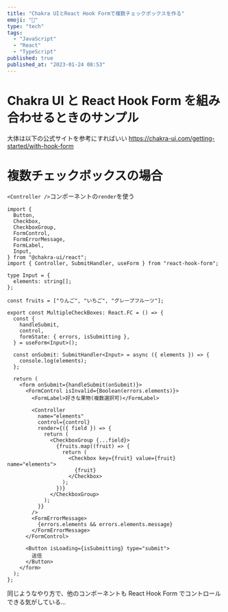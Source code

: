 ```yaml
---
title: "Chakra UIとReact Hook Formで複数チェックボックスを作る"
emoji: "👋"
type: "tech"
tags:
  - "JavaScript"
  - "React"
  - "TypeScript"
published: true
published_at: "2023-01-24 08:53"
---
```


# Chakra UI と React Hook Form を組み合わせるときのサンプル

大体は以下の公式サイトを参考にすればいい
https://chakra-ui.com/getting-started/with-hook-form

# 複数チェックボックスの場合

`<Controller />`コンポーネントの`render`を使う

```tsx:複数チェックボックスの場合
import {
  Button,
  Checkbox,
  CheckboxGroup,
  FormControl,
  FormErrorMessage,
  FormLabel,
  Input,
} from "@chakra-ui/react";
import { Controller, SubmitHandler, useForm } from "react-hook-form";

type Input = {
  elements: string[];
};

const fruits = ["りんご", "いちご", "グレープフルーツ"];

export const MultipleCheckBoxes: React.FC = () => {
  const {
    handleSubmit,
    control,
    formState: { errors, isSubmitting },
  } = useForm<Input>();

  const onSubmit: SubmitHandler<Input> = async ({ elements }) => {
    console.log(elements);
  };

  return (
    <form onSubmit={handleSubmit(onSubmit)}>
      <FormControl isInvalid={Boolean(errors.elements)}>
        <FormLabel>好きな果物(複数選択可)</FormLabel>

        <Controller
          name="elements"
          control={control}
          render={({ field }) => {
            return (
              <CheckboxGroup {...field}>
                {fruits.map((fruit) => {
                  return (
                    <Checkbox key={fruit} value={fruit} name="elements">
                      {fruit}
                    </Checkbox>
                  );
                })}
              </CheckboxGroup>
            );
          }}
        />
        <FormErrorMessage>
          {errors.elements && errors.elements.message}
        </FormErrorMessage>
      </FormControl>

      <Button isLoading={isSubmitting} type="submit">
        送信
      </Button>
    </form>
  );
};
```

同じようなやり方で、他のコンポーネントも React Hook Form でコントロールできる気がしている...

